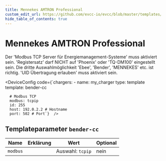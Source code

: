```yaml
---
title: Mennekes AMTRON Professional
custom_edit_url: https://github.com/evcc-io/evcc/blob/master/templates/definition/charger/bender-cc.yaml
hide_table_of_contents: true
---
```



# Mennekes AMTRON Professional

<DeviceFeatures features="rfid,sponsorship" />

Der 'Modbus TCP Server für Energiemanagement-Systeme' muss aktiviert sein. 'Registersatz' darf NICHT auf 'Phoenix' oder 'TQ-DM100' eingestellt sein. Die dritte Auswahlmöglichkeit 'Ebee', 'Bender', 'MENNEKES' etc. ist richtig. 'UID Übertragung erlauben' muss aktiviert sein.


<DeviceConfig code={`chargers:
    - name: my_charger
      type: template
      template: bender-cc
      
      # Modbus TCP
      modbus: tcpip
      id: 255
      host: 192.0.2.2 # Hostname
      port: 502 # Port`}  />

## Templateparameter `bender-cc`

| Name | Erklärung | Wert | Optional |
|-----------|-----------|------|----------|
| `modbus` |  | Auswahl: `tcpip` | nein |

<SponsorshipRequired />

